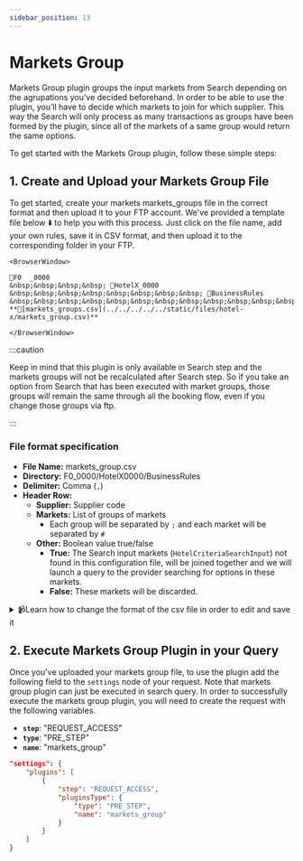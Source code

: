 ```yaml
---
sidebar_position: 13
---
```


# Markets Group

Markets Group plugin groups the input markets from Search depending on the agrupations you’ve decided beforehand. In order to be able to use the plugin, you’ll have to decide which markets to join for which supplier. This way the Search will only process as many transactions as groups have been formed by the plugin, since all of the markets of a same group would return the same options.

To get started with the Markets Group plugin, follow these simple steps:

## 1. Create and Upload your Markets Group File

To get started, create your markets markets_groups file in the correct format and then upload it to your FTP account. We've provided a template file below ⬇️ to help you with this process. Just click on the file name, add your own rules, save it in CSV format, and then upload it to the corresponding folder in your FTP.


```mdx-code-block
<BrowserWindow>

📁F0  _0000  
&nbsp;&nbsp;&nbsp;&nbsp; 📁HotelX_0000  
&nbsp;&nbsp;&nbsp;&nbsp;&nbsp;&nbsp;&nbsp;&nbsp; 📁BusinessRules  
&nbsp;&nbsp;&nbsp;&nbsp;&nbsp;&nbsp;&nbsp;&nbsp;&nbsp;&nbsp;&nbsp;&nbsp; **📄[markets_groups.csv](../../../../../static/files/hotel-x/markets_group.csv)**

</BrowserWindow>
```

:::caution

Keep in mind that this plugin is only available in Search step and the markets groups will not be recalculated after Search step. So if you take an option from Search that has been executed with market groups, those groups will remain the same through all the booking flow, even if you change those groups via ftp.

:::

### File format specification

* **File Name:** markets_group.csv
* **Directory:** F0_0000/HotelX0000/BusinessRules
* **Delimiter:** Comma (`,`)
* **Header Row:**
    * **Supplier:** Supplier code
    * **Markets:** List of groups of markets
        * Each group will be separated by `;` and each market will be separated by `#`
    * **Other:** Boolean value true/false
        * **True:** The Search input markets (`HotelCriteriaSearchInput`) not found in this configuration file, will be joined together and we will launch a query to the provider searching for options in these markets.
        * **False:** These markets will be discarded.

<details>
    <summary>📹Learn how to change the format of the csv file in order to edit and save it</summary>
    <div>
        <div><iframe width="560" height="315" src="https://www.youtube.com/embed/XkOk3SkZ0Sg?si=TYhN1QfMwYE1fusw&amp;controls=0" title="YouTube video player" frameborder="0" allow="accelerometer; autoplay; clipboard-write; encrypted-media; gyroscope; picture-in-picture; web-share" allowfullscreen></iframe></div>
    </div>
</details>


## 2. Execute Markets Group Plugin in your Query

Once you've uploaded your markets group file, to use the plugin add the following field to the `settings` node of your request. Note that markets group plugin can just be executed in search query. In order to successfully execute the markets group plugin, you will need to create the request with the following variables.

* **`step`**: "REQUEST_ACCESS"
* **`type`**: "PRE_STEP"
* **`name`**: "markets_group"

```json
"settings": {
	"plugins": [
		{
			"step": "REQUEST_ACCESS",
			"pluginsType": {
				"type": "PRE_STEP",
				"name": "markets_group"
			}
		}
	]
}
```